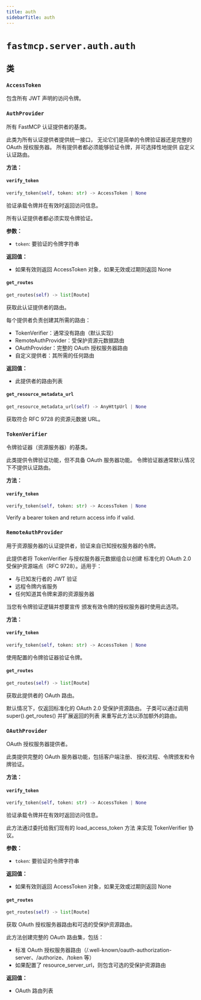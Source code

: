 ```yaml
---
title: auth
sidebarTitle: auth
---
```


# `fastmcp.server.auth.auth`

## 类

### `AccessToken` <sup><a href="https://github.com/jlowin/fastmcp/blob/main/src/fastmcp/server/auth/auth.py#L28" target="_blank"><Icon icon="github" style="width: 14px; height: 14px;" /></a></sup>


包含所有 JWT 声明的访问令牌。


### `AuthProvider` <sup><a href="https://github.com/jlowin/fastmcp/blob/main/src/fastmcp/server/auth/auth.py#L34" target="_blank"><Icon icon="github" style="width: 14px; height: 14px;" /></a></sup>


所有 FastMCP 认证提供者的基类。

此类为所有认证提供者提供统一接口，
无论它们是简单的令牌验证器还是完整的 OAuth 授权服务器。
所有提供者都必须能够验证令牌，并可选择性地提供
自定义认证路由。


**方法：**

#### `verify_token` <sup><a href="https://github.com/jlowin/fastmcp/blob/main/src/fastmcp/server/auth/auth.py#L56" target="_blank"><Icon icon="github" style="width: 14px; height: 14px;" /></a></sup>

```python
verify_token(self, token: str) -> AccessToken | None
```

验证承载令牌并在有效时返回访问信息。

所有认证提供者都必须实现令牌验证。

**参数：**
- `token`: 要验证的令牌字符串

**返回值：**
- 如果有效则返回 AccessToken 对象，如果无效或过期则返回 None


#### `get_routes` <sup><a href="https://github.com/jlowin/fastmcp/blob/main/src/fastmcp/server/auth/auth.py#L69" target="_blank"><Icon icon="github" style="width: 14px; height: 14px;" /></a></sup>

```python
get_routes(self) -> list[Route]
```

获取此认证提供者的路由。

每个提供者负责创建其所需的路由：
- TokenVerifier：通常没有路由（默认实现）
- RemoteAuthProvider：受保护资源元数据路由
- OAuthProvider：完整的 OAuth 授权服务器路由
- 自定义提供者：其所需的任何路由

**返回值：**
- 此提供者的路由列表


#### `get_resource_metadata_url` <sup><a href="https://github.com/jlowin/fastmcp/blob/main/src/fastmcp/server/auth/auth.py#L83" target="_blank"><Icon icon="github" style="width: 14px; height: 14px;" /></a></sup>

```python
get_resource_metadata_url(self) -> AnyHttpUrl | None
```

获取符合 RFC 9728 的资源元数据 URL。


### `TokenVerifier` <sup><a href="https://github.com/jlowin/fastmcp/blob/main/src/fastmcp/server/auth/auth.py#L96" target="_blank"><Icon icon="github" style="width: 14px; height: 14px;" /></a></sup>


令牌验证器（资源服务器）的基类。

此类提供令牌验证功能，但不具备 OAuth 服务器功能。
令牌验证器通常默认情况下不提供认证路由。


**方法：**

#### `verify_token` <sup><a href="https://github.com/jlowin/fastmcp/blob/main/src/fastmcp/server/auth/auth.py#L120" target="_blank"><Icon icon="github" style="width: 14px; height: 14px;" /></a></sup>

```python
verify_token(self, token: str) -> AccessToken | None
```

Verify a bearer token and return access info if valid.


### `RemoteAuthProvider` <sup><a href="https://github.com/jlowin/fastmcp/blob/main/src/fastmcp/server/auth/auth.py#L125" target="_blank"><Icon icon="github" style="width: 14px; height: 14px;" /></a></sup>


用于资源服务器的认证提供者，验证来自已知授权服务器的令牌。

此提供者将 TokenVerifier 与授权服务器元数据组合以创建
标准化的 OAuth 2.0 受保护资源端点（RFC 9728）。适用于：
- 与已知发行者的 JWT 验证
- 远程令牌内省服务
- 任何知道其令牌来源的资源服务器

当您有令牌验证逻辑并想要宣传
颁发有效令牌的授权服务器时使用此选项。


**方法：**

#### `verify_token` <sup><a href="https://github.com/jlowin/fastmcp/blob/main/src/fastmcp/server/auth/auth.py#L163" target="_blank"><Icon icon="github" style="width: 14px; height: 14px;" /></a></sup>

```python
verify_token(self, token: str) -> AccessToken | None
```

使用配置的令牌验证器验证令牌。


#### `get_routes` <sup><a href="https://github.com/jlowin/fastmcp/blob/main/src/fastmcp/server/auth/auth.py#L167" target="_blank"><Icon icon="github" style="width: 14px; height: 14px;" /></a></sup>

```python
get_routes(self) -> list[Route]
```

获取此提供者的 OAuth 路由。

默认情况下，仅返回标准化的 OAuth 2.0 受保护资源路由。
子类可以通过调用 super().get_routes() 并扩展返回的列表
来重写此方法以添加额外的路由。


### `OAuthProvider` <sup><a href="https://github.com/jlowin/fastmcp/blob/main/src/fastmcp/server/auth/auth.py#L184" target="_blank"><Icon icon="github" style="width: 14px; height: 14px;" /></a></sup>


OAuth 授权服务器提供者。

此类提供完整的 OAuth 服务器功能，包括客户端注册、
授权流程、令牌颁发和令牌验证。


**方法：**

#### `verify_token` <sup><a href="https://github.com/jlowin/fastmcp/blob/main/src/fastmcp/server/auth/auth.py#L251" target="_blank"><Icon icon="github" style="width: 14px; height: 14px;" /></a></sup>

```python
verify_token(self, token: str) -> AccessToken | None
```

验证承载令牌并在有效时返回访问信息。

此方法通过委托给我们现有的 load_access_token 方法
来实现 TokenVerifier 协议。

**参数：**
- `token`: 要验证的令牌字符串

**返回值：**
- 如果有效则返回 AccessToken 对象，如果无效或过期则返回 None


#### `get_routes` <sup><a href="https://github.com/jlowin/fastmcp/blob/main/src/fastmcp/server/auth/auth.py#L266" target="_blank"><Icon icon="github" style="width: 14px; height: 14px;" /></a></sup>

```python
get_routes(self) -> list[Route]
```

获取 OAuth 授权服务器路由和可选的受保护资源路由。

此方法创建完整的 OAuth 路由集，包括：
- 标准 OAuth 授权服务器路由（/.well-known/oauth-authorization-server、/authorize、/token 等）
- 如果配置了 resource_server_url，则包含可选的受保护资源路由

**返回值：**
- OAuth 路由列表

